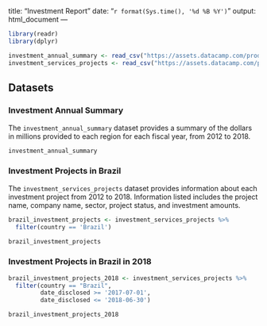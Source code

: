 <!-- Analyzing data -->

<!-- Filtering for a particular country -->
---
title: "Investment Report"
date: "`r format(Sys.time(), '%d %B %Y')`"
output: html_document
---
<!-- Include the packages within the first chunk of code -->
```r
library(readr)
library(dplyr) 

investment_annual_summary <- read_csv("https://assets.datacamp.com/production/repositories/5756/datasets/d0251f26117bbcf0ea96ac276555b9003f4f7372/investment_annual_summary.csv")
investment_services_projects <- read_csv("https://assets.datacamp.com/production/repositories/5756/datasets/bcb2e39ecbe521f4b414a21e35f7b8b5c50aec64/investment_services_projects.csv")
```


## Datasets 

### Investment Annual Summary

The `investment_annual_summary` dataset provides a summary of the dollars in millions provided to each region for each fiscal year, from 2012 to 2018.
```r
investment_annual_summary
```

### Investment Projects in Brazil

The `investment_services_projects` dataset provides information about each investment project from 2012 to 2018. Information listed includes the project name, company name, sector, project status, and investment amounts.
<!-- The label after r in the {} provides a label for this code chunk output -->
```r
brazil_investment_projects <- investment_services_projects %>%
  filter(country == 'Brazil')

brazil_investment_projects
```


<!-- Filter by the fiscal year 
Fiscal year 2018 = 01Jul2017 - 30Jun2018
-->

### Investment Projects in Brazil in 2018

```r
brazil_investment_projects_2018 <- investment_services_projects %>%
  filter(country == "Brazil",
         date_disclosed >= '2017-07-01',
         date_disclosed <= '2018-06-30') 

brazil_investment_projects_2018
```
